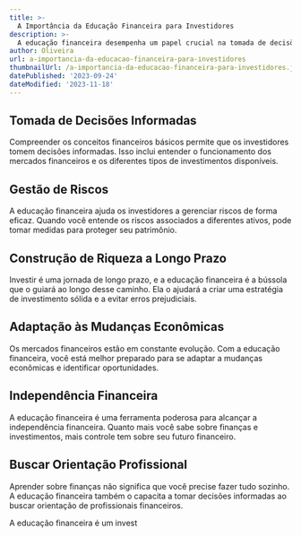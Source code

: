 ```yaml
---
title: >-
  A Importância da Educação Financeira para Investidores
description: >-
  A educação financeira desempenha um papel crucial na tomada de decisões de investimento informadas. Neste artigo, discutiremos por que a educação financeira é essencial para investidores.
author: Oliveira
url: a-importancia-da-educacao-financeira-para-investidores
thumbnailUrl: /a-importancia-da-educacao-financeira-para-investidores.jpg
datePublished: '2023-09-24'
dateModified: '2023-11-18'
---
```


## **Tomada de Decisões Informadas**

Compreender os conceitos financeiros básicos permite que os investidores tomem decisões informadas. Isso inclui entender o funcionamento dos mercados financeiros e os diferentes tipos de investimentos disponíveis.

## **Gestão de Riscos**

A educação financeira ajuda os investidores a gerenciar riscos de forma eficaz. Quando você entende os riscos associados a diferentes ativos, pode tomar medidas para proteger seu patrimônio.

## **Construção de Riqueza a Longo Prazo**

Investir é uma jornada de longo prazo, e a educação financeira é a bússola que o guiará ao longo desse caminho. Ela o ajudará a criar uma estratégia de investimento sólida e a evitar erros prejudiciais.

## **Adaptação às Mudanças Econômicas**

Os mercados financeiros estão em constante evolução. Com a educação financeira, você está melhor preparado para se adaptar a mudanças econômicas e identificar oportunidades.

## **Independência Financeira**

A educação financeira é uma ferramenta poderosa para alcançar a independência financeira. Quanto mais você sabe sobre finanças e investimentos, mais controle tem sobre seu futuro financeiro.

## **Buscar Orientação Profissional**

Aprender sobre finanças não significa que você precise fazer tudo sozinho. A educação financeira também o capacita a tomar decisões informadas ao buscar orientação de profissionais financeiros.

A educação financeira é um invest
